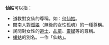 '''仙姑'''可以指：
*道教對女仙的尊稱。如：[[何仙姑|何仙姑]]。
*閩南人對[[孤娘|孤娘]]（無後的女性孤魂）的一種尊稱。
*民間對女性的[[道士|道士]]、[[乩童|乩童]]、[[靈媒|靈媒]]等的尊稱。
*[[螻蛄|螻蛄]]的別名。一作「仙蛄」。

{{disambig|Cat=二字消歧義}}